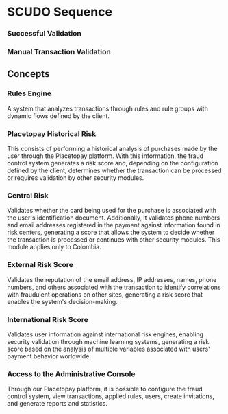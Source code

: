 
# SCUDO Sequence

### Successful Validation

<SuccessfulValidationSequence />

### Manual Transaction Validation

<ManualValidationSequence />

## Concepts

### Rules Engine
A system that analyzes transactions through rules and rule groups with dynamic flows defined by the client.

### Placetopay Historical Risk
This consists of performing a historical analysis of purchases made by the user through the Placetopay platform. With this information, the fraud control system generates a risk score and, depending on the configuration defined by the client, determines whether the transaction can be processed or requires validation by other security modules.

### Central Risk
Validates whether the card being used for the purchase is associated with the user's identification document. Additionally, it validates phone numbers and email addresses registered in the payment against information found in risk centers, generating a score that allows the system to decide whether the transaction is processed or continues with other security modules. This module applies only to Colombia.

### External Risk Score
Validates the reputation of the email address, IP addresses, names, phone numbers, and others associated with the transaction to identify correlations with fraudulent operations on other sites, generating a risk score that enables the system's decision-making.

### International Risk Score
Validates user information against international risk engines, enabling security validation through machine learning systems, generating a risk score based on the analysis of multiple variables associated with users' payment behavior worldwide.

### Access to the Administrative Console
Through our Placetopay platform, it is possible to configure the fraud control system, view transactions, applied rules, users, create invitations, and generate reports and statistics.



